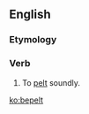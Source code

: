 ==English==

===Etymology===
{{prefix|be|pelt}}

===Verb===
{{en-verb}}

# {{transitive}} To [[pelt]] soundly.

[[ko:bepelt]]